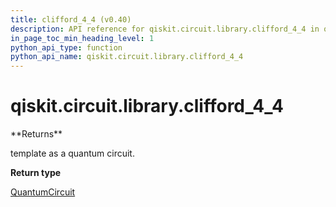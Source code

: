 ```yaml
---
title: clifford_4_4 (v0.40)
description: API reference for qiskit.circuit.library.clifford_4_4 in qiskit v0.40
in_page_toc_min_heading_level: 1
python_api_type: function
python_api_name: qiskit.circuit.library.clifford_4_4
---
```


<span id="qiskit-circuit-library-clifford-4-4" />

# qiskit.circuit.library.clifford\_4\_4

<Function id="qiskit.circuit.library.clifford_4_4" isDedicatedPage={true} github="https://github.com/qiskit/qiskit/tree/stable/0.23/qiskit/circuit/library/templates/clifford/clifford_4_4.py" signature="clifford_4_4()">
  **Returns**

  template as a quantum circuit.

  **Return type**

  [QuantumCircuit](qiskit.circuit.QuantumCircuit "qiskit.circuit.QuantumCircuit")
</Function>

